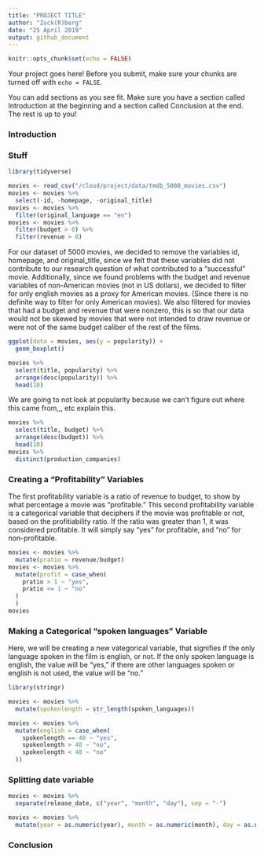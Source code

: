 ```yaml
---
title: "PROJECT TITLE"
author: "Zuck(R)berg"
date: "25 April 2019"
output: github_document
---
```


```r
knitr::opts_chunk$set(echo = FALSE)
```

Your project goes here! Before you submit, make sure your chunks are turned off with `echo = FALSE`. 

You can add sections as you see fit. Make sure you have a section called Introduction at the beginning and a section called Conclusion at the end. The rest is up to you!

### Introduction

### Stuff

```r
library(tidyverse)

movies <- read_csv("/cloud/project/data/tmdb_5000_movies.csv")
movies <- movies %>%
  select(-id, -homepage, -original_title)
movies <- movies %>%
  filter(original_language == "en")
movies <- movies %>%
  filter(budget > 0) %>%
  filter(revenue > 0)

```

For our dataset of 5000 movies, we decided to remove the variables id, homepage, and original_title, since we felt that these variables did not contribute to our research question of what contributed to a "successful" movie. Additionally, since we found problems with the budget and revenue variables of non-American movies (not in US dollars), we decided to filter for only english movies as a proxy for American movies. (Since there is no definite way to filter for only American movies). 
We also filtered for movies that had a budget and revenue that were nonzero, this is so that our data would not be skewed by movies that were not intended to draw revenue or were not of the same budget caliber of the rest of the films. 

```r
ggplot(data = movies, aes(y = popularity)) +
  geom_boxplot()

movies %>%
  select(title, popularity) %>%
  arrange(desc(popularity)) %>%
  head(10)
```

We are going to not look at popularity because we can't figure out where this came from,,, etc explain this.

```r
movies %>%
  select(title, budget) %>%
  arrange(desc(budget)) %>%
  head(10)
movies %>%
  distinct(production_companies)
```

### Creating a "Profitability" Variables

The first profitability variable is a ratio of revenue to budget, to show by what percentage a movie was "profitable."
This second profitability variable is a categorical variable that deciphers if the movie was profitable or not, based on the profitiability ratio. If the ratio was greater than 1, it was considered profitable. It will simply say "yes" for profitable, and "no" for non-profitable.

```r
movies <- movies %>% 
  mutate(pratio = revenue/budget) 
movies <- movies %>%
  mutate(profit = case_when(
    pratio > 1 ~ "yes",
    pratio <= 1 ~ "no"
  )
  )
movies
```

### Making a Categorical "spoken languages" Variable 

Here, we will be creating a new vategorical variable, that signifies if the only language spoken in the film is english, or not. If the only spoken language is english, the value will be "yes," if there are other languages spoken or english is not used, the value will be "no."

```r
library(stringr)

movies <- movies %>%
  mutate(spokenlength = str_length(spoken_languages))

movies <- movies %>%
  mutate(english = case_when(
    spokenlength == 40 ~ "yes",
    spokenlength > 40 ~ "no",
    spokenlength < 40 ~ "no"
  ))
```


### Splitting date variable

```r
movies <- movies %>%
  separate(release_date, c("year", "month", "day"), sep = "-")

movies <- movies %>%
  mutate(year = as.numeric(year), month = as.numeric(month), day = as.numeric(day))
```


### Conclusion


